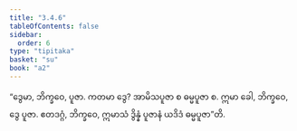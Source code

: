 ```yaml
---
title: "3.4.6"
tableOfContents: false
sidebar:
  order: 6
type: "tipitaka"
basket: "su"
book: "a2"
---
```



<DynamicBreadcrumb />

<Division number="157" book="a2" e="ch" v="15" p="92">

<Paragraph number="249" book="a2">
“ဒွေမာ, ဘိက္ခဝေ, ပူဇာ. ကတမာ ဒွေ? အာမိသပူဇာ စ ဓမ္မပူဇာ စ. ဣမာ ခေါ, ဘိက္ခဝေ, ဒွေ ပူဇာ. ဧတဒဂ္ဂံ, ဘိက္ခဝေ, ဣမာသံ ဒွိန္နံ ပူဇာနံ ယဒိဒံ ဓမ္မပူဇာ”တိ.
</Paragraph>
</Division>